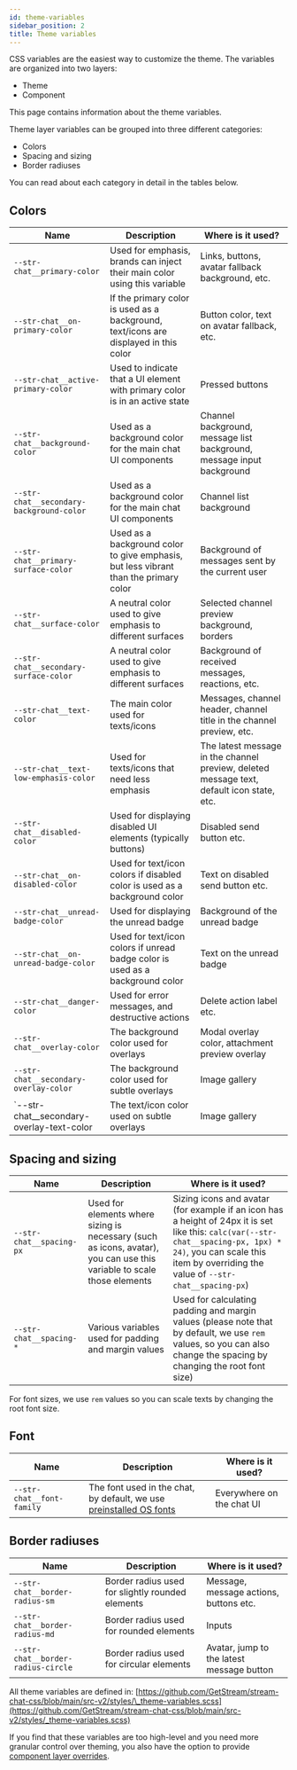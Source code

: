 ```yaml
---
id: theme-variables
sidebar_position: 2
title: Theme variables
---
```


CSS variables are the easiest way to customize the theme. The variables are organized into two layers:

- Theme
- Component

This page contains information about the theme variables.

Theme layer variables can be grouped into three different categories:

- Colors
- Spacing and sizing
- Border radiuses

You can read about each category in detail in the tables below.

## Colors

| Name                                        | Description                                                                          | Where is it used?                                                                         |
| ------------------------------------------- | ------------------------------------------------------------------------------------ | ----------------------------------------------------------------------------------------- |
| `--str-chat__primary-color`                 | Used for emphasis, brands can inject their main color using this variable            | Links, buttons, avatar fallback background, etc.                                          |
| `--str-chat__on-primary-color`              | If the primary color is used as a background, text/icons are displayed in this color | Button color, text on avatar fallback, etc.                                               |
| `--str-chat__active-primary-color`          | Used to indicate that a UI element with primary color is in an active state          | Pressed buttons                                                                           |
| `--str-chat__background-color`              | Used as a background color for the main chat UI components                           | Channel background, message list background, message input background                     |
| `--str-chat__secondary-background-color`    | Used as a background color for the main chat UI components                           | Channel list background                                                                   |
| `--str-chat__primary-surface-color`         | Used as a background color to give emphasis, but less vibrant than the primary color | Background of messages sent by the current user                                           |
| `--str-chat__surface-color`                 | A neutral color used to give emphasis to different surfaces                          | Selected channel preview background, borders                                              |
| `--str-chat__secondary-surface-color`       | A neutral color used to give emphasis to different surfaces                          | Background of received messages, reactions, etc.                                          |
| `--str-chat__text-color`                    | The main color used for texts/icons                                                  | Messages, channel header, channel title in the channel preview, etc.                      |
| `--str-chat__text-low-emphasis-color`       | Used for texts/icons that need less emphasis                                         | The latest message in the channel preview, deleted message text, default icon state, etc. |
| `--str-chat__disabled-color`                | Used for displaying disabled UI elements (typically buttons)                         | Disabled send button etc.                                                                 |
| `--str-chat__on-disabled-color`             | Used for text/icon colors if disabled color is used as a background color            | Text on disabled send button etc.                                                         |
| `--str-chat__unread-badge-color`            | Used for displaying the unread badge                                                 | Background of the unread badge                                                            |
| `--str-chat__on-unread-badge-color`         | Used for text/icon colors if unread badge color is used as a background color        | Text on the unread badge                                                                  |
| `--str-chat__danger-color`                  | Used for error messages, and destructive actions                                     | Delete action label etc.                                                                  |
| `--str-chat__overlay-color`                 | The background color used for overlays                                               | Modal overlay color, attachment preview overlay                                           |
| `--str-chat__secondary-overlay-color`       | The background color used for subtle overlays                                        | Image gallery                                                                             |
| `--str-chat\_\_secondary-overlay-text-color | The text/icon color used on subtle overlays                                          | Image gallery                                                                             |

## Spacing and sizing

| Name                     | Description                                                                                                            | Where is it used?                                                                                                                                                                                                     |
| ------------------------ | ---------------------------------------------------------------------------------------------------------------------- | --------------------------------------------------------------------------------------------------------------------------------------------------------------------------------------------------------------------- |
| `--str-chat__spacing-px` | Used for elements where sizing is necessary (such as icons, avatar), you can use this variable to scale those elements | Sizing icons and avatar (for example if an icon has a height of 24px it is set like this: `calc(var(--str-chat__spacing-px, 1px) * 24)`, you can scale this item by overriding the value of `--str-chat__spacing-px`) |
| `--str-chat__spacing-*`  | Various variables used for padding and margin values                                                                   | Used for calculating padding and margin values (please note that by default, we use `rem` values, so you can also change the spacing by changing the root font size)                                                  |

For font sizes, we use `rem` values so you can scale texts by changing the root font size.

## Font

| Name                      | Description                                                                                         | Where is it used?         |
| ------------------------- | --------------------------------------------------------------------------------------------------- | ------------------------- |
| `--str-chat__font-family` | The font used in the chat, by default, we use [preinstalled OS fonts](https://systemfontstack.com/) | Everywhere on the chat UI |

## Border radiuses

| Name                               | Description                                      | Where is it used?                         |
| ---------------------------------- | ------------------------------------------------ | ----------------------------------------- |
| `--str-chat__border-radius-sm`     | Border radius used for slightly rounded elements | Message, message actions, buttons etc.    |
| `--str-chat__border-radius-md`     | Border radius used for rounded elements          | Inputs                                    |
| `--str-chat__border-radius-circle` | Border radius used for circular elements         | Avatar, jump to the latest message button |

All theme variables are defined in: [https://github.com/GetStream/stream-chat-css/blob/main/src-v2/styles/\_theme-variables.scss](https://github.com/GetStream/stream-chat-css/blob/main/src-v2/styles/_theme-variables.scss)

If you find that these variables are too high-level and you need more granular control over theming, you also have the option to provide [component layer overrides](./component-variables.mdx).
